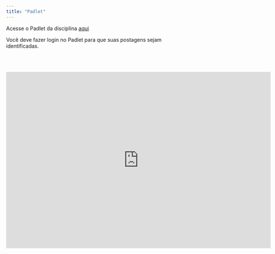 ```yaml
---
title: "Padlet"
---
```


Acesse o Padlet da disciplina [aqui](https://padlet.com/mariomartins/my-sumptuous-padlet-s1d28dez7v1qz85i)

::: callout-tip
Você deve fazer login no Padlet para que suas postagens sejam identificadas.
:::

<br/><br/>

```{=html}
<div class="padlet-slideshow-embed" style="width:720px;height:480px;"><p style="padding:0;margin:0;width:100%;height:100%"><iframe src="https://padlet.com/embed/s1d28dez7v1qz85i/slideshow?autoplay=0&loop=0&duration=auto" frameborder="0" allow="clipboard-write" style="width:100%;height:100%;display:block;padding:0;margin:0"></iframe></p></div>
```
